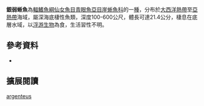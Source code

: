 {{Speciesbox
| image = 
| image_caption = 
| status = NE
| status_system = IUCN3.1
| genus = Scopelosaurus
| species = argenteus
| authority = [[Maul|Maul]], 1954
| synonyms = *''Notosudis argenteus '',Maul, 1954 
*'' Notosudis argentea'',Maul, 1954 
|}}

'''銀弱蜥魚'''為[[輻鰭魚綱|輻鰭魚綱]][[仙女魚目|仙女魚目]][[青眼魚亞目|青眼魚亞目]][[崖蜥魚科|崖蜥魚科]]的一[[種|種]]，分布於[[大西洋|大西洋]][[熱帶|熱帶]]至[[亞熱帶|亞熱帶]]海域，屬深海底棲性魚類，深度100-600公尺，體長可達21.4公分，棲息在底層水域，以[[浮游生物|浮游生物]]為食，生活習性不明。
==參考資料==
*{{FishBase_species|genus=Scopelosaurus|species=argenteus|year=2016|month=6}}

== 擴展閱讀 == 
{{refbegin}}
{{wikispecies-inline|Scopelosaurus argenteus|銀弱蜥魚}}
{{refend}}
{{Taxonbar|from=Q2908944}}

[[Category:弱蜥魚屬|argenteus]]


{{魚類小作品}}